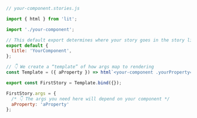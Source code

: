 ```js
// your-component.stories.js

import { html } from 'lit';

import './your-component';

// This default export determines where your story goes in the story list
export default {
  title: 'YourComponent',
};

// 👇 We create a “template” of how args map to rendering
const Template = ({ aProperty }) => html`<your-component .yourProperty=${aProperty}></your-component>`;

export const FirstStory = Template.bind({});

FirstStory.args = {
  /* 👇 The args you need here will depend on your component */
  aProperty: 'aProperty'
};
```
